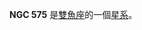 {{NGCInfoBox|NGCID=NGC 575|發現者=讓·瑪璉·愛德華·史提芬|發現日期=1876年10月17日|其他編號=IC 1710, UGC 1081,MCG 3-4-51|曆元=J2000.0|赤經=1時30分46.4秒
|赤緯=21°26'25"|星座=雙魚座|星體=星系|星等=12.9|表面亮度=13.8|藍等=13.6}}

'''NGC 575''' 是[[雙魚座|雙魚座]]的一個[[星系|星系]]。

{{NGCReference|575}}
{{Catalogs|NGC=575}}

{{Galaxy-stub}}